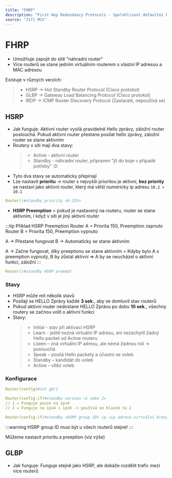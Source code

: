 ```yaml
---
title: "FHRP"
description: "First Hop Redundancy Protocols - Spolehlivost defaultní brány"
source: "Jíří Mít"
---
```


# FHRP
- Umožňuje zapojit do sítě "náhradní router"
- Více routerů se stane jedním virtuálním routerem s vlastní IP adresou a MAC adresou

Existuje v různých verzích:
>* HSRP -> Hot Standby Router Protocol (Cisco protokol)
>* GLBP -> Gateway Load Balancing Protocol (Cisco protokol)
>* IRDP -> ICMP Router Discovery Protocol (Zastaralé, nepoužívá se)

## HSRP
- Jak funguje: Aktivní router vysílá pravidelně Hello zprávy, záložní router poslouchá. Pokud aktivní router přestane posílat hello zprávy, záložní router se stane aktivním
- Routery v síti mají dva stavy: 
    >* Active - aktivní router
    >* Standby - náhradní router, připraven "jít do boje v případě potřeby" :D
- Tyto dva stavy se automaticky přepínají
- Lze nastavit **prioritu** -> router s nejvyšší prioritou je aktivní, **bez priority** se nastaví jako aktivní router, který má větší numericky ip adresu `10.2 > 10.1`
```yml title="Nastavení priority u routeru"
Router()#standby priority <0-255>
```
- **HSRP Preemption** = pokud je nastavený na routeru, router se stane aktivním, i když v síti je jiný aktivní router

:::tip Příklad HSRP Preemption
Router A = Priorita 150, Preemption zapnuto
Router B = Priorita 150, Preemption vypnuto

A -> Přestane fungovat
B -> Automaticky se stane aktivním

A -> Začne fungovat, díky preeptionu se stane aktivním
= Kdyby bylo A s preemption vypnutý, B by zůstal aktivní => A by se neucházel o aktivní funkci, záložní
:::

```yml title="HSRP Preemption"
Router()#standby HSRP preempt
```

### Stavy
- HSRP může mít několik stavů
- Posílají se HELLO Zprávy každé **3 sek.**, aby se domluvil stav routerů
- Pokud aktivní router nedostane HELLO Zprávu po dobu **10 sek.**, všechny routery se začnou volit o aktivní funkci
- Stavy:
    >* Initial - stav při aktivaci HSRP
    >* Learn - ještě nezná virtuální IP adresu, ani nezachytil žádný Hello packet od Active routeru
    >* Listen – zná virtuální IP adresu, ale nemá žádnou roli -> poslouchá
    >* Speak – posílá Hello packety a účastní se voleb
    >* Standby – kandidát do voleb
    >* Active – vítěz voleb

### Konfigurace
```yml title="Nastavujeme na interface"
Router(config)#int g0/1
```
```yml title="Nastavíme verzi HSRP"
Router(config-if)#standby version <1 nebo 2>
// 1 = Funguje pouze na ipv4
// 2 = Funguje na ipv4 i ipv6 -> používá se hlavně ta 2
```
```yml title="IP adresa virtuální brány (router)"
Router(config-if)#standby <HSRP group ID> ip <ip adresa virtuální brány>
```
:::warning HSRP group ID
musí být u všech routerů stejné!
:::

Můžeme nastavit prioritu a preeption (viz výše)

## GLBP
- Jak funguje: Funguje stejně jako HSRP, ale dokáže rozdělit trafic mezi více routerů 

